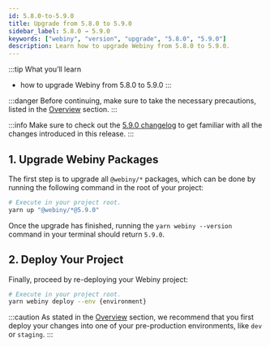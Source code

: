 ```yaml
---
id: 5.8.0-to-5.9.0
title: Upgrade from 5.8.0 to 5.9.0
sidebar_label: 5.8.0 → 5.9.0
keywords: ["webiny", "version", "upgrade", "5.8.0", "5.9.0"]
description: Learn how to upgrade Webiny from 5.8.0 to 5.9.0.
---
```


:::tip What you’ll learn
- how to upgrade Webiny from 5.8.0 to 5.9.0
:::

:::danger
Before continuing, make sure to take the necessary precautions, listed in the [Overview](/docs/how-to-guides/upgrade-webiny/overview#-precaution-measures) section.
:::

:::info
Make sure to check out the [5.9.0 changelog](/docs/changelog/5.9.0) to get familiar with all the changes  introduced in this release.
:::

## 1. Upgrade Webiny Packages

The first step is to upgrade all `@webiny/*` packages, which can be done by running the following command in the root of your project:

```bash
# Execute in your project root.
yarn up "@webiny/*@5.9.0"
```

Once the upgrade has finished, running the `yarn webiny --version` command in your terminal should return `5.9.0`.

## 2. Deploy Your Project

Finally, proceed by re-deploying your Webiny project:

```bash
# Execute in your project root.
yarn webiny deploy --env {environment}
```

:::caution
As stated in the [Overview](/docs/how-to-guides/upgrade-webiny/overview#pre-production-environments-first) section, we recommend that you first deploy your changes into one of your pre-production environments, like `dev` or `staging`.
:::
